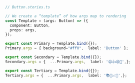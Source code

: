 ```ts
// Button.stories.ts

// We create a “template” of how args map to rendering
const Template = (args: Button) => ({
  component: Button,
  props: args,
});

export const Primary = Template.bind({});
Primary.args = { background="#ff0",  label: 'Button' };

export const Secondary = Template.bind({});
Secondary.args = {  ...Primary.args,  label: '😄👍😍💯',};

export const Tertiary = Template.bind({});
Tertiary.args = {  ...Primary.args,  label: '📚📕📈🤓',};
```